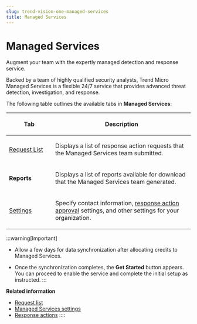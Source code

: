 ```yaml
---
slug: trend-vision-one-managed-services
title: Managed Services
---
```

# Managed Services

Augment your team with the expertly managed detection and response service.

Backed by a team of highly qualified security analysts, Trend Micro Managed Services is a flexible 24/7 service that provides advanced threat detection, investigation, and response.

The following table outlines the available tabs in **Managed Services**:

<table>
<colgroup>
<col style="width: 25%" />
<col style="width: 75%" />
</colgroup>
<thead>
<tr>
<th><p>Tab</p></th>
<th><p>Description</p></th>
</tr>
</thead>
<tbody>
<tr>
<td><p><a href="trend-vision-one-request-list">Request List</a></p></td>
<td><p>Displays a list of response action requests that the Managed Services team submitted.</p></td>
</tr>
<tr>
<td><p><strong>Reports</strong></p></td>
<td><p>Displays a list of reports available for download that the Managed Services team generated.</p></td>
</tr>
<tr>
<td><p><a href="trend-vision-one-settings">Settings</a></p></td>
<td><p>Specify contact information, <a href="trend-vision-one-config-response-approval-settings">response action approval</a> settings, and other settings for your organization.</p></td>
</tr>
</tbody>
</table>

:::warning[Important]

- Allow a few days for data synchronization after allocating credits to Managed Services.

- Once the synchronization completes, the **Get Started** button appears. You can proceed to enable the service and complete the initial setup as instructed.
:::

**Related information**

- [Request list](request-list.md "Track and manage all the response action requests submitted by the Managed Services operations team.")
- [Managed Services settings](settings.md "Specify the contact information, response approval settings, critical asset list, and cross-app management settings for your organization.")
- [Response actions](response-actions-mdr.md "Explore the response actions available to the Managed Services operations team.")
::::
